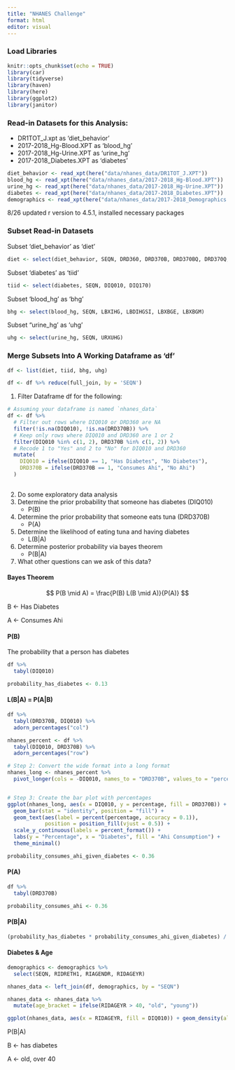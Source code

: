 ```yaml
---
title: "NHANES Challenge"
format: html
editor: visual
---
```


### Load Libraries

```r
knitr::opts_chunk$set(echo = TRUE)
library(car)
library(tidyverse)
library(haven)
library(here)
library(ggplot2)
library(janitor)
```

### Read-in Datasets for this Analysis:

-   DR1TOT_J.xpt as 'diet_behavior'
-   2017-2018_Hg-Blood.XPT as 'blood_hg'
-   2017-2018_Hg-Urine.XPT as 'urine_hg'
-   2017-2018_Diabetes.XPT as 'diabetes'

```r
diet_behavior <- read_xpt(here("data/nhanes_data/DR1TOT_J.XPT"))
blood_hg <- read_xpt(here("data/nhanes_data/2017-2018_Hg-Blood.XPT"))
urine_hg <- read_xpt(here("data/nhanes_data/2017-2018_Hg-Urine.XPT"))
diabetes <- read_xpt(here("data/nhanes_data/2017-2018_Diabetes.XPT"))
demographics <- read_xpt(here("data/nhanes_data/2017-2018_Demographics.XPT"))
```

8/26 updated r version to 4.5.1, installed necessary packages

### Subset Read-in Datasets

Subset 'diet_behavior' as 'diet'

```r
diet <- select(diet_behavior, SEQN, DRD360, DRD370B, DRD370BQ, DRD370Q, DRD370QQ)
```

Subset 'diabetes' as 'tiid'

```r
tiid <- select(diabetes, SEQN, DIQ010, DIQ170)
```

Subset 'blood_hg' as 'bhg'

```r
bhg <- select(blood_hg, SEQN, LBXIHG, LBDIHGSI, LBXBGE, LBXBGM)
```

Subset "urine_hg' as 'uhg'

```r
uhg <- select(urine_hg, SEQN, URXUHG)
```

### Merge Subsets Into A Working Dataframe as 'df'

```r
df <- list(diet, tiid, bhg, uhg)

df <- df %>% reduce(full_join, by = 'SEQN')
```

1.  Filter Dataframe df for the following:

```r
# Assuming your dataframe is named `nhanes_data`
df <- df %>%
  # Filter out rows where DIQ010 or DRD360 are NA
  filter(!is.na(DIQ010), !is.na(DRD370B)) %>%
  # Keep only rows where DIQ010 and DRD360 are 1 or 2
  filter(DIQ010 %in% c(1, 2), DRD370B %in% c(1, 2)) %>%
  # Recode 1 to "Yes" and 2 to "No" for DIQ010 and DRD360
  mutate(
    DIQ010 = ifelse(DIQ010 == 1, "Has Diabetes", "No Diabetes"),
    DRD370B = ifelse(DRD370B == 1, "Consumes Ahi", "No Ahi")
  )
  
```

2.  Do some exploratory data analysis
3.  Determine the prior probability that someone has diabetes (DIQ010)
    -   P(B)
4.  Determine the prior probability that someone eats tuna (DRD370B)
    -   P(A)
5.  Determine the likelihood of eating tuna and having diabetes
    -   L(B\|A)
6.  Determine posterior probability via bayes theorem
    -   P(B\|A)
7.  What other questions can we ask of this data?

#### Bayes Theorem

$$
P(B \mid A) = \frac{P(B) L(B \mid A)}{P(A)} 
$$

B \<- Has Diabetes

A \<- Consumes Ahi

#### P(B)

The probability that a person has diabetes

```r
df %>% 
  tabyl(DIQ010)
```

```r
probability_has_diabetes <- 0.13
```

#### L(B\|A) = P(A\|B)

```r
df %>% 
  tabyl(DRD370B, DIQ010) %>% 
  adorn_percentages("col")
```

```r
nhanes_percent <- df %>%
  tabyl(DIQ010, DRD370B) %>%
  adorn_percentages("row")

# Step 2: Convert the wide format into a long format
nhanes_long <- nhanes_percent %>%
  pivot_longer(cols = -DIQ010, names_to = "DRD370B", values_to = "percentage")


# Step 3: Create the bar plot with percentages
ggplot(nhanes_long, aes(x = DIQ010, y = percentage, fill = DRD370B)) +
  geom_bar(stat = "identity", position = "fill") +
  geom_text(aes(label = percent(percentage, accuracy = 0.1)), 
            position = position_fill(vjust = 0.5)) +
  scale_y_continuous(labels = percent_format()) +
  labs(y = "Percentage", x = "Diabetes", fill = "Ahi Consumption") +
  theme_minimal()
```

```r
probability_consumes_ahi_given_diabetes <- 0.36
```

#### P(A)

```r
df %>% 
  tabyl(DRD370B)
```

```r
probability_consumes_ahi <- 0.36
```

#### P(B\|A)

```r
(probability_has_diabetes * probability_consumes_ahi_given_diabetes) / probability_consumes_ahi
```

#### Diabetes & Age

```r
demographics <- demographics %>% 
  select(SEQN, RIDRETH1, RIAGENDR, RIDAGEYR)
```

```r
nhanes_data <- left_join(df, demographics, by = "SEQN")
```

```r
nhanes_data <- nhanes_data %>% 
  mutate(age_bracket = ifelse(RIDAGEYR > 40, "old", "young"))
```

```r
ggplot(nhanes_data, aes(x = RIDAGEYR, fill = DIQ010)) + geom_density(alpha = 0.5)
```

P(B\|A)

B \<- has diabetes

A \<- old, over 40
